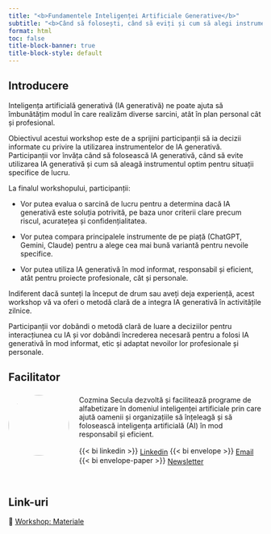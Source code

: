 ```yaml
---
title: "<b>Fundamentele Inteligenței Artificiale Generative</b>"
subtitle: "<b>Când să folosești, când să eviți și cum să alegi instrumentele IA Generativă</b>"
format: html
toc: false
title-block-banner: true
title-block-style: default
---
```


```{=html}
<style>
.quarto-title-banner {
    color: #000;
    background-size: cover;
    background-position: center;
    height: 300px;
    transition: filter 15s;
}
.quarto-title {
    position: absolute;
    top: 2rem;
    left: 1.5rem;
    grid-column: unset !important;
}
.quarto-title > * {
    z-index: 1;
    position: relative;
}
.quarto-title-banner .quarto-title::before {
    position: absolute;
    inset: 0;
    content: "";
    z-index: 0;
}
.quarto-title-banner h1 {
    color: #000;
    font-weight: 600 !important;
    font-size: max(min(4vw, 2.5em), 1.8em);
    text-wrap: pretty;
}
.quarto-title-banner .subtitle {
    color: #000;
    font-size: max(min(3.5vw, 2em), 1.4em);
    font-weight: 400;
}
@media (max-width: 575.98px) {
    .quarto-title-banner {
        height: 300px;
    }
}
header#title-block-header::before {
    content: "";
    width: 100%;
    height: 80px;
    position: absolute;
    background-color: #eee;
    top: -80px;
}

.profile-img {
  float: left;
  margin: 5px 20px 5px 0; /* Adds space around the image */
  border-radius: 50%;      /* Makes it circular */
  width: 120px;             /* Base size for larger screens */
  height: 120px;
  object-fit: cover;      /* Ensures the image fills the circle without distortion */
}

@media (max-width: 768px) {
  .profile-img {
    width: 100px;           /* Smaller size for tablets */
    height: 100px;
  }
}

@media (max-width: 576px) {
  .profile-img {
    width: 80px;            /* Even smaller for mobile phones */
    height: 80px;
  }
}
</style>
```

## Introducere

Inteligența artificială generativă (IA generativă) ne poate ajuta să îmbunătățim modul în care realizăm diverse sarcini, atât în plan personal cât și profesional.

Obiectivul acestui workshop este de a sprijini participanții să ia decizii informate cu privire la utilizarea instrumentelor de IA generativă.
Participanții vor învăța când să folosească IA generativă, când să evite utilizarea IA generativă și cum să aleagă instrumentul optim pentru situații specifice de lucru.

La finalul workshopului, participanții:

- Vor putea evalua o sarcină de lucru pentru a determina dacă IA generativă este soluția potrivită, pe baza unor criterii clare precum riscul, acuratețea și confidențialitatea.

- Vor putea compara principalele instrumente de pe piață (ChatGPT, Gemini, Claude) pentru a alege cea mai bună variantă pentru nevoile specifice.

- Vor putea utiliza IA generativă în mod informat, responsabil și eficient, atât pentru proiecte profesionale, cât și personale.

Indiferent dacă sunteți la început de drum sau aveți deja experiență, acest workshop vă va oferi o metodă clară de a integra IA generativă în activitățile zilnice.

Participanții vor dobândi o metodă clară de luare a deciziilor pentru interacțiunea cu IA și vor dobândi încrederea necesară pentru a folosi IA generativă în mod informat, etic și adaptat nevoilor lor profesionale și personale.

## Facilitator


![](/assets/imagini/poza.jpg){class="profile-img" fig-alt="Headshot of Cozmina Secula"}

<div style="margin-top: 1.5rem;">
Cozmina Secula dezvoltă și facilitează programe de alfabetizare în domeniul inteligenței artificiale prin care ajută oamenii și organizațiile să înțeleagă și să folosească inteligența artificială (AI) în mod responsabil și eficient.
</div>

<div style="margin-top: 1rem;">
{{< bi linkedin >}} [Linkedin](https://www.linkedin.com/in/cozminasecula/){style="vertical-align: middle;"} 
{{< bi envelope >}} [Email](mailto:cozmina.secula@gmail.com){style="vertical-align: middle;"}
{{< bi envelope-paper >}} [Newsletter](https://newsletter.knosa.ro/){style="vertical-align: middle;"}
</div>

<br>

## Link-uri

::: {.lead .fs-3}
📘 [Workshop: Materiale](content/00_agenda.qmd)
:::
